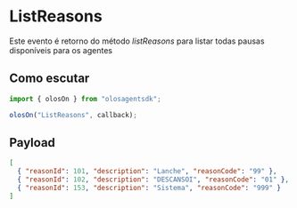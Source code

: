 # ListReasons

Este evento é retorno do método _listReasons_ para listar todas pausas disponíveis para os agentes

## Como escutar

```js copy
import { olosOn } from "olosagentsdk";

olosOn("ListReasons", callback);
```

## Payload

```json copy
[
  { "reasonId": 101, "description": "Lanche", "reasonCode": "99" },
  { "reasonId": 102, "description": "DESCANSOI", "reasonCode": "01" },
  { "reasonId": 153, "description": "Sistema", "reasonCode": "999" }
]
```
